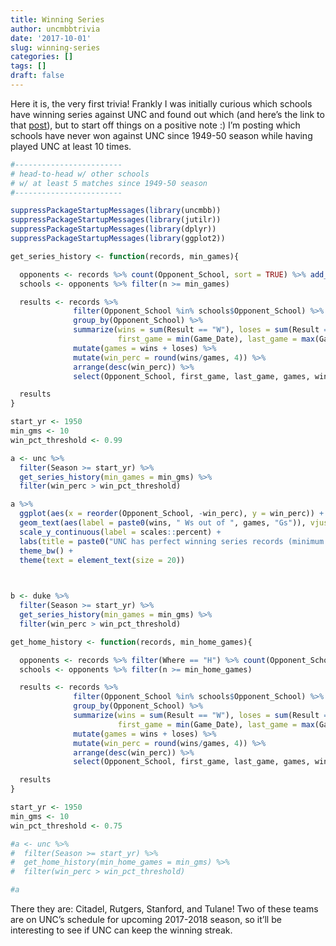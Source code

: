 ```yaml
---
title: Winning Series
author: uncmbbtrivia
date: '2017-10-01'
slug: winning-series
categories: []
tags: []
draft: false
---
```


Here it is, the very first trivia! Frankly I was initially curious which schools have winning series against UNC and found out which (and here's the link to that [post](http://uncmbbtrivia.netlify.com/post/losing-series/)), but to start off things on a positive note :) I'm posting which schools have never won against UNC since 1949-50 season while having played UNC at least 10 times. 

```r
#------------------------
# head-to-head w/ other schools
# w/ at least 5 matches since 1949-50 season
#------------------------

suppressPackageStartupMessages(library(uncmbb))
suppressPackageStartupMessages(library(jutilr))
suppressPackageStartupMessages(library(dplyr))
suppressPackageStartupMessages(library(ggplot2))

get_series_history <- function(records, min_games){

  opponents <- records %>% count(Opponent_School, sort = TRUE) %>% add_percent(var = n)
  schools <- opponents %>% filter(n >= min_games)

  results <- records %>%
              filter(Opponent_School %in% schools$Opponent_School) %>%
              group_by(Opponent_School) %>%
              summarize(wins = sum(Result == "W"), loses = sum(Result == "L"),
                        first_game = min(Game_Date), last_game = max(Game_Date)) %>%
              mutate(games = wins + loses) %>%
              mutate(win_perc = round(wins/games, 4)) %>%
              arrange(desc(win_perc)) %>%
              select(Opponent_School, first_game, last_game, games, wins, loses, win_perc)

  results
}

start_yr <- 1950
min_gms <- 10
win_pct_threshold <- 0.99

a <- unc %>%
  filter(Season >= start_yr) %>%
  get_series_history(min_games = min_gms) %>%
  filter(win_perc > win_pct_threshold) 

a %>%
  ggplot(aes(x = reorder(Opponent_School, -win_perc), y = win_perc)) + geom_bar(stat = "identity") +
  geom_text(aes(label = paste0(wins, " Ws out of ", games, "Gs")), vjust = -0.25) +
  scale_y_continuous(label = scales::percent) +
  labs(title = paste0("UNC has perfect winning series records (minimum ", min_gms, " games) \nagainst these schools since ", start_yr, " season."), x = "Opponent", y = "Win %") +
  theme_bw() +
  theme(text = element_text(size = 20))
          


b <- duke %>%
  filter(Season >= start_yr) %>%
  get_series_history(min_games = min_gms) %>%
  filter(win_perc > win_pct_threshold) 

get_home_history <- function(records, min_home_games){

  opponents <- records %>% filter(Where == "H") %>% count(Opponent_School, sort = TRUE) %>% add_percent(var = n)
  schools <- opponents %>% filter(n >= min_home_games)

  results <- records %>%
              filter(Opponent_School %in% schools$Opponent_School) %>%
              group_by(Opponent_School) %>%
              summarize(wins = sum(Result == "W"), loses = sum(Result == "L"),
                        first_game = min(Game_Date), last_game = max(Game_Date)) %>%
              mutate(games = wins + loses) %>%
              mutate(win_perc = round(wins/games, 4)) %>%
              arrange(desc(win_perc)) %>%
              select(Opponent_School, first_game, last_game, games, wins, loses, win_perc)

  results
}

start_yr <- 1950
min_gms <- 10
win_pct_threshold <- 0.75

#a <- unc %>%
#  filter(Season >= start_yr) %>%
#  get_home_history(min_home_games = min_gms) %>%
#  filter(win_perc > win_pct_threshold) 

#a

```

There they are: Citadel, Rutgers, Stanford, and Tulane! Two of these teams are on UNC's schedule for upcoming 2017-2018 season, so it'll be interesting to see if UNC can keep the winning streak. 



